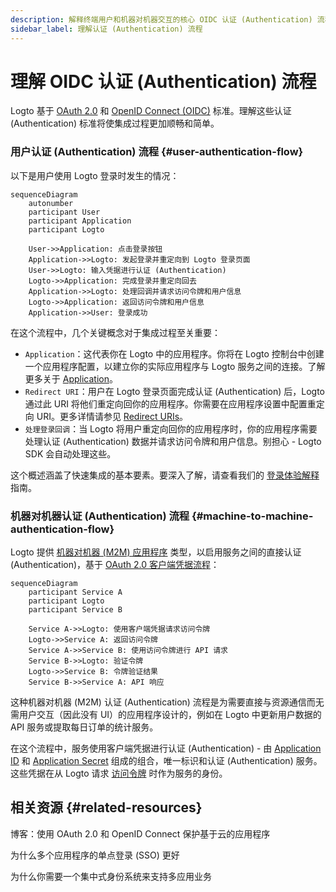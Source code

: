 ```yaml
---
description: 解释终端用户和机器对机器交互的核心 OIDC 认证 (Authentication) 流程，重点介绍令牌交换。
sidebar_label: 理解认证 (Authentication) 流程
---
```


# 理解 OIDC 认证 (Authentication) 流程

Logto 基于 [OAuth 2.0](https://auth.wiki/oauth-2.0) 和 [OpenID Connect (OIDC)](https://auth.wiki/openid-connect) 标准。理解这些认证 (Authentication) 标准将使集成过程更加顺畅和简单。

### 用户认证 (Authentication) 流程 \{#user-authentication-flow}

以下是用户使用 Logto 登录时发生的情况：

```mermaid
sequenceDiagram
    autonumber
    participant User
    participant Application
    participant Logto

    User->>Application: 点击登录按钮
    Application->>Logto: 发起登录并重定向到 Logto 登录页面
    User->>Logto: 输入凭据进行认证 (Authentication)
    Logto->>Application: 完成登录并重定向回去
    Application->>Logto: 处理回调并请求访问令牌和用户信息
    Logto->>Application: 返回访问令牌和用户信息
    Application->>User: 登录成功
```

在这个流程中，几个关键概念对于集成过程至关重要：

- `Application`：这代表你在 Logto 中的应用程序。你将在 Logto 控制台中创建一个应用程序配置，以建立你的实际应用程序与 Logto 服务之间的连接。了解更多关于 [Application](/integrate-logto/application-data-structure/#introduction)。
- `Redirect URI`：用户在 Logto 登录页面完成认证 (Authentication) 后，Logto 通过此 URI 将他们重定向回你的应用程序。你需要在应用程序设置中配置重定向 URI。更多详情请参见 [Redirect URIs](/integrate-logto/application-data-structure/#redirect-uris)。
- `处理登录回调`：当 Logto 将用户重定向回你的应用程序时，你的应用程序需要处理认证 (Authentication) 数据并请求访问令牌和用户信息。别担心 - Logto SDK 会自动处理这些。

这个概述涵盖了快速集成的基本要素。要深入了解，请查看我们的 [登录体验解释](/concepts/sign-in-experience/) 指南。

### 机器对机器认证 (Authentication) 流程 \{#machine-to-machine-authentication-flow}

Logto 提供 [机器对机器 (M2M) 应用程序](/quick-starts/m2m) 类型，以启用服务之间的直接认证 (Authentication)，基于 [OAuth 2.0 客户端凭据流程](https://auth.wiki/client-credentials-flow)：

```mermaid
sequenceDiagram
    participant Service A
    participant Logto
    participant Service B

    Service A->>Logto: 使用客户端凭据请求访问令牌
    Logto->>Service A: 返回访问令牌
    Service A->>Service B: 使用访问令牌进行 API 请求
    Service B->>Logto: 验证令牌
    Logto->>Service B: 令牌验证结果
    Service B->>Service A: API 响应
```

这种机器对机器 (M2M) 认证 (Authentication) 流程是为需要直接与资源通信而无需用户交互（因此没有 UI）的应用程序设计的，例如在 Logto 中更新用户数据的 API 服务或提取每日订单的统计服务。

在这个流程中，服务使用客户端凭据进行认证 (Authentication) - 由 [Application ID](/integrate-logto/application-data-structure/#application-id) 和 [Application Secret](/integrate-logto/application-data-structure/#application-secret) 组成的组合，唯一标识和认证 (Authentication) 服务。这些凭据在从 Logto 请求 [访问令牌](https://auth.wiki/access-token) 时作为服务的身份。

## 相关资源 \{#related-resources}

<Url href="https://blog.logto.io/secure-cloud-apps-with-oauth-and-openid-connect">
  博客：使用 OAuth 2.0 和 OpenID Connect 保护基于云的应用程序
</Url>

<Url href="https://blog.logto.io/sso-is-better">为什么多个应用程序的单点登录 (SSO) 更好</Url>

<Url href="https://blog.logto.io/centralized-identity-system">
  为什么你需要一个集中式身份系统来支持多应用业务
</Url>
